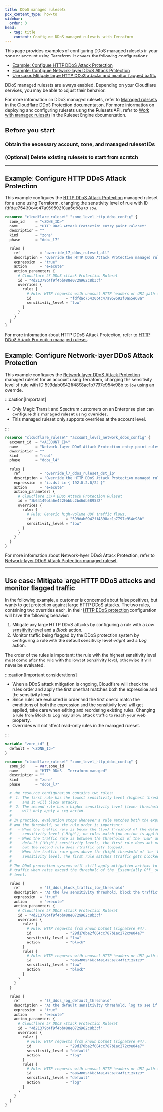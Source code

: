 ```yaml
---
title: DDoS managed rulesets
pcx_content_type: how-to
sidebar:
  order: 3
head:
  - tag: title
    content: Configure DDoS managed rulesets with Terraform
---
```



This page provides examples of configuring DDoS managed rulesets in your zone or account using Terraform. It covers the following configurations:

- [Example: Configure HTTP DDoS Attack Protection](#example-configure-http-ddos-attack-protection)
- [Example: Configure Network-layer DDoS Attack Protection](#example-configure-network-layer-ddos-attack-protection)
- [Use case: Mitigate large HTTP DDoS attacks and monitor flagged traffic](#use-case-mitigate-large-http-ddos-attacks-and-monitor-flagged-traffic)

DDoS managed rulesets are always enabled. Depending on your Cloudflare services, you may be able to adjust their behavior.

For more information on DDoS managed rulesets, refer to [Managed rulesets](/ddos-protection/managed-rulesets/) in the Cloudflare DDoS Protection documentation. For more information on deploying and configuring rulesets using the Rulesets API, refer to [Work with managed rulesets](/ruleset-engine/managed-rulesets/) in the Ruleset Engine documentation.

## Before you start

### Obtain the necessary account, zone, and managed ruleset IDs

<Render file="find-ids-managed-rulesets" />

### (Optional) Delete existing rulesets to start from scratch

<Render file="import-delete-existing-rulesets" />

---

## Example: Configure HTTP DDoS Attack Protection

This example configures the [HTTP DDoS Attack Protection](/ddos-protection/managed-rulesets/http/) managed ruleset for a zone using Terraform, changing the sensitivity level of rule with ID fdfdac75430c4c47a959592f0aa5e68a to `low`.

<Render file="v4-code-snippets" />

```tf
resource "cloudflare_ruleset" "zone_level_http_ddos_config" {
  zone_id     = "<ZONE_ID>"
  name        = "HTTP DDoS Attack Protection entry point ruleset"
  description = ""
  kind        = "zone"
  phase       = "ddos_l7"

  rules {
    ref         = "override_l7_ddos_ruleset_all"
    description = "Override the HTTP DDoS Attack Protection managed ruleset"
    expression  = "true"
    action      = "execute"
    action_parameters {
      # Cloudflare L7 DDoS Attack Protection Ruleset
      id = "4d21379b4f9f4bb088e0729962c8b3cf"
      overrides {
        rules {
          # Rule: HTTP requests with unusual HTTP headers or URI path (signature #11).
          id                = "fdfdac75430c4c47a959592f0aa5e68a"
          sensitivity_level = "low"
        }
      }
    }
  }
}
```

For more information about HTTP DDoS Attack Protection, refer to [HTTP DDoS Attack Protection managed ruleset](/ddos-protection/managed-rulesets/http/).

## Example: Configure Network-layer DDoS Attack Protection

This example configures the [Network-layer DDoS Attack Protection](/ddos-protection/managed-rulesets/network/) managed ruleset for an account using Terraform, changing the sensitivity level of rule with ID 599dab0942ff4898ac1b7797e954e98b to `low` using an override.

:::caution[Important]

- Only Magic Transit and Spectrum customers on an Enterprise plan can configure this managed ruleset using overrides.
- This managed ruleset only supports overrides at the account level.

:::

<Render file="v4-code-snippets" />

```tf
resource "cloudflare_ruleset" "account_level_network_ddos_config" {
  account_id  = "<ACCOUNT_ID>"
  name        = "Network-layer DDoS Attack Protection entry point ruleset"
  description = ""
  kind        = "root"
  phase       = "ddos_l4"

  rules {
    ref         = "override_l7_ddos_ruleset_dst_ip"
    description = "Override the HTTP DDoS Attack Protection managed ruleset"
    expression  = "ip.dst in { 192.0.2.0/24 }"
    action      = "execute"
    action_parameters {
      # Cloudflare L3/4 DDoS Attack Protection Ruleset
      id = "3b64149bfa6e4220bbbc2bd6db589552"
      overrides {
        rules {
          # Rule: Generic high-volume UDP traffic flows.
          id                = "599dab0942ff4898ac1b7797e954e98b"
          sensitivity_level = "low"
        }
      }
    }
  }
}
```

For more information about Network-layer DDoS Attack Protection, refer to [Network-layer DDoS Attack Protection managed ruleset](/ddos-protection/managed-rulesets/network/).

---

## Use case: Mitigate large HTTP DDoS attacks and monitor flagged traffic

In the following example, a customer is concerned about false positives, but wants to get protection against large HTTP DDoS attacks. The two rules, containing two overrides each, in their [HTTP DDoS protection](/ddos-protection/managed-rulesets/http/) configuration will have the following behavior:

1. Mitigate any large HTTP DDoS attacks by configuring a rule with a _Low_ [sensitivity level](/ddos-protection/managed-rulesets/http/override-parameters/#sensitivity-level) and a _Block_ action.
2. Monitor traffic being flagged by the DDoS protection system by configuring a rule with the default sensitivity level (_High_) and a _Log_ action.

The order of the rules is important: the rule with the highest sensitivity level must come after the rule with the lowest sensitivity level, otherwise it will never be evaluated.

:::caution[Important considerations]

- When a DDoS attack mitigation is ongoing, Cloudflare will check the rules order and apply the first one that matches both the expression and the sensitivity level.
- Since rules are evaluated in order and the first one to match the conditions of both the expression and the sensitivity level will get applied, take care when editing and reordering existing rules. Changing a rule from Block to Log may allow attack traffic to reach your web property.
- Overrides will not affect read-only rules in the managed ruleset.

:::

<Render file="v4-code-snippets" />

```tf
variable "zone_id" {
  default = "<ZONE_ID>"
}

resource "cloudflare_ruleset" "zone_level_http_ddos_config" {
  zone_id     = var.zone_id
  name        = "HTTP DDoS - Terraform managed"
  description = ""
  kind        = "zone"
  phase       = "ddos_l7"

  # The resource configuration contains two rules:
  #  1. The first rule has the lowest sensitivity level (highest threshold)
  #     and it will block attacks.
  #  2. The second rule has a higher sensitivity level (lower threshold) and
  #     will only apply a Log action.
  #
  # In practice, evaluation stops whenever a rule matches both the expression
  # and the threshold, so the rule order is important:
  #   - When the traffic rate is below the (low) threshold of the default
  #     sensitivity level ('High'), no rules match (no action is applied).
  #   - When the traffic rate is between the thresholds of the 'Low' and
  #     default ('High') sensitivity levels, the first rule does not match,
  #     but the second rule does (traffic gets logged).
  #   - When the traffic rate goes above the (high) threshold of the 'Low'
  #     sensitivity level, the first rule matches (traffic gets blocked).
  #
  # The DDoS protection systems will still apply mitigation actions to incoming
  # traffic when rates exceed the threshold of the _Essentially Off_ sensitivity
  # level.

  rules {
    ref         = "l7_ddos_block_traffic_low_threshold"
    description = "At the low sensitivity threshold, block the traffic"
    expression  = "true"
    action      = "execute"
    action_parameters {
      # Cloudflare L7 DDoS Attack Protection Ruleset
      id = "4d21379b4f9f4bb088e0729962c8b3cf"
      overrides {
        rules {
          # Rule: HTTP requests from known botnet (signature #4).
          id                = "29d170ba2f004cc787b1ac272c9e04e7"
          sensitivity_level = "low"
          action            = "block"
        }
        rules {
          # Rule: HTTP requests with unusual HTTP headers or URI path (signature #16).
          id                = "60a48054bbcf4014ac63c44f1712a123"
          sensitivity_level = "low"
          action            = "block"
        }
      }
    }
  }

  rules {
    ref         = "l7_ddos_log_default_threshold"
    description = "At the default sensitivity threshold, log to see if any legitimate traffic gets caught"
    expression  = "true"
    action      = "execute"
    action_parameters {
      # Cloudflare L7 DDoS Attack Protection Ruleset
      id = "4d21379b4f9f4bb088e0729962c8b3cf"
      overrides {
        rules {
          # Rule: HTTP requests from known botnet (signature #4).
          id                = "29d170ba2f004cc787b1ac272c9e04e7"
          sensitivity_level = "default"
          action            = "log"
        }
        rules {
          # Rule: HTTP requests with unusual HTTP headers or URI path (signature #16).
          id                = "60a48054bbcf4014ac63c44f1712a123"
          sensitivity_level = "default"
          action            = "log"
        }
      }
    }
  }
}
```
